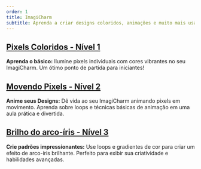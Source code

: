 ```yaml
---
order: 1
title: ImagiCharm
subtitle: Aprenda a criar designs coloridos, animações e muito mais usando a linguagem Python.
---
```


## [Pixels Coloridos - Nível 1](/exercises/pt-BR/imagicharm/level-1)

**Aprenda o básico:**
Ilumine pixels individuais com cores vibrantes no seu ImagiCharm. Um ótimo ponto de partida para iniciantes!

## [Movendo Pixels - Nível 2](/exercises/pt-BR/imagicharm/level-2)

**Anime seus Designs:**
Dê vida ao seu ImagiCharm animando pixels em movimento. Aprenda sobre loops e técnicas básicas de animação em uma aula prática e divertida.

## [Brilho do arco-íris - Nível 3](/exercises/pt-BR/imagicharm/level-3)

**Crie padrões impressionantes:**
Use loops e gradientes de cor para criar um efeito de arco-íris brilhante. Perfeito para exibir sua criatividade e habilidades avançadas.